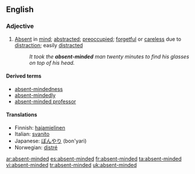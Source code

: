 ==English==
===Adjective===
{{en-adj}}

#[[Absent]] in [[mind]]; [[abstracted]]; [[preoccupied]]; [[forgetful]] or [[careless]] due to [[distract]]ion; easily [[distract]]ed
#:''It took the '''absent-minded''' man twenty minutes to find his glasses on top of his head.''

====Derived terms====
* [[absent-mindedness]] 
* [[absent-mindedly]]
* [[absent-minded professor]]

====Translations====
*Finnish: [[hajamielinen]]
*Italian: [[svanito]]
*Japanese: [[ぼんやり]] (bon'yari)
*Norwegian: [[distré]]

[[ar:absent-minded]]
[[es:absent-minded]]
[[fr:absent-minded]]
[[ta:absent-minded]]
[[vi:absent-minded]]
[[tr:absent-minded]]
[[uk:absent-minded]]